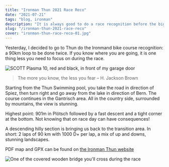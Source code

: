 ```yaml
---
title: "Ironman Thun 2021 Race Reco"
date: "2021-07-21"
tags: "blog, ironman"
description: "It is always good to do a race recognition before the big day, to put all chances on your side"
slug: "/ironman-thun-2021-race-reco"
cover: "ironman-thun-race-reco-01.jpg"
---
```


Yesterday, I decided to go to Thun do the Ironmand bike course recognition: a 90km loop to be done twice. If you know where you are going, it is one thing less you need to focus on during the race.

![SCOTT Plasma 10, red and black, in front of my garage door](../../images/blogs/ironman-thun-race-reco-01.jpg)

> The more you know, the less you fear
> – H. Jackson Brown

Starting from the Thun Swimming pool, you take the road in direction of Spiez, then turn right and go away from the lake in direction of Bern. The course continues in the Gantrisch area. All in the country side, surrounded by mountains, the view is stunning.

Highest point: 901m in Plötsch followed by a fast descent and a tight corner at the bottom. Not knowing that on race day can have consequences!

A descending hilly section is bringing us back to the transition area. In short: 2 laps of 90 km with 1000 D+ per lap, a mix of up and downs, stunning landscapes.

PDF map and GPX can be found on [the Ironman Thun website](https://www.ironman.com/im-switzerland-register)

![One of the covered wooden bridge you'll cross during the race](../../images/blogs/ironman-thun-race-reco-02.jpg)